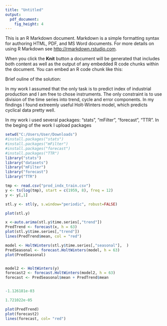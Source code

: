 ---
title: "Untitled"
output: 
  pdf_document: 
    fig_height: 4
---

This is an R Markdown document. Markdown is a simple formatting syntax for authoring HTML, PDF, and MS Word documents. For more details on using R Markdown see <http://rmarkdown.rstudio.com>.

When you click the **Knit** button a document will be generated that includes both content as well as the output of any embedded R code chunks within the document. You can embed an R code chunk like this:


Brief ouline of the solution:

In my work I assumed that the only task is to predict index of industrial production and I am free to chose instruments. The only constraint is to use division of the time series into trend, cycle and error components. In my findings I found extreemly useful Holt-Winters model, which predicts cyclical data pretty well.  


In my work i used several packages: "stats", "mFilter", "forecast", "TTR".
In the beging of the work I upload packages

```{r include=FALSE, echo = FALSE, warning=FALSE, results=FALSE}

setwd("C:/Users/User/Downloads")
#install.packages("stats")
#install.packages("mFilter")
#install.packages("forecast")
#install.packages("TTR")
library("stats")
library("datasets")
library("mFilter")
library("forecast")
library("TTR")

tmp <- read.csv("prod_indx_train.csv")
y <- ts(log(tmp), start = c(1959, 8), freq = 12)
y <- y[,1]
```



```{r, warning=FALSE, echo = FALSE}
stl.y <- stl(y, s.window="periodic", robust=FALSE)

plot(stl.y)

x <-auto.arima(stl.y$time.series[,"trend"])
PredTrend <- forecast(x, h = 63)
plot(stl.y$time.series[,"trend"])
lines(PredTrend$mean, col = "red")

model <- HoltWinters(stl.y$time.series[,"seasonal"],  )
PredSeasonal <- forecast.HoltWinters(model, h = 63)
plot(PredSeasonal)


model2 <- HoltWinters(y)
forecast2 <- forecast.HoltWinters(model2, h = 63)
forecast <- PredSeasonal$mean + PredTrend$mean


-1.126181e-03

1.721022e-05

plot(PredTrend)
plot(forecast2)
lines(forecast, col= "red")

```

